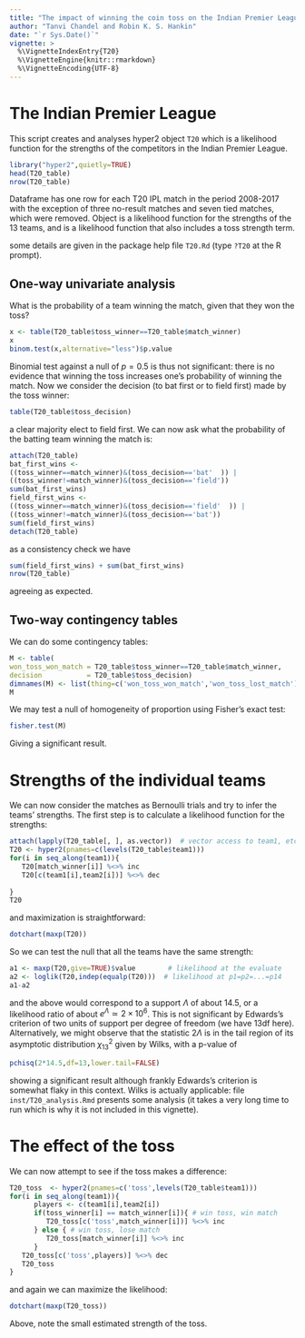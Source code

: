 ```yaml
---
title: "The impact of winning the coin toss on the Indian Premier League"
author: "Tanvi Chandel and Robin K. S. Hankin"
date: "`r Sys.Date()`"
vignette: >
  %\VignetteIndexEntry{T20}
  %\VignetteEngine{knitr::rmarkdown}
  %\VignetteEncoding{UTF-8}
---
```


# The Indian Premier League

This script creates and analyses hyper2 object ```T20``` which is a
likelihood function for the strengths of the competitors in the Indian
Premier League.


```r
library("hyper2",quietly=TRUE)
head(T20_table)
nrow(T20_table)
```		

Dataframe \code{T20_table} has one row for each T20 IPL match in the
period 2008-2017 with the exception of three no-result matches and
seven tied matches, which were removed.  Object \code{T20} is a
likelihood function for the strengths of the 13 teams, and
\code{T20_toss} is a likelihood function that also includes a toss
strength term.

some details are given in the package help file
```T20.Rd``` (type ```?T20``` at the R prompt).

## One-way univariate analysis

What is the probability of a team winning the match, given that they
won the toss?

```r
x <- table(T20_table$toss_winner==T20_table$match_winner)
x
binom.test(x,alternative="less")$p.value
```

Binomial test against a null of $p=0.5$ is thus not significant: there
is no evidence that winning the toss increases one's probability of
winning the match.  Now we consider the decision (to bat first or to
field first) made by the toss winner:

```r
table(T20_table$toss_decision)
```

a clear majority elect to field first. We can now ask what the
probability of the batting team winning the match is:

```r
attach(T20_table)
bat_first_wins <- 
((toss_winner==match_winner)&(toss_decision=='bat'  )) | 
((toss_winner!=match_winner)&(toss_decision=='field'))
sum(bat_first_wins)
field_first_wins <- 
((toss_winner==match_winner)&(toss_decision=='field'  )) | 
((toss_winner!=match_winner)&(toss_decision=='bat'))
sum(field_first_wins)
detach(T20_table)
```

as a consistency check we have

```r
sum(field_first_wins) + sum(bat_first_wins)
nrow(T20_table)
```
agreeing as expected.

## Two-way contingency tables

We can do some contingency tables:

```r
M <- table(
won_toss_won_match = T20_table$toss_winner==T20_table$match_winner,
decision           = T20_table$toss_decision)
dimnames(M) <- list(thing=c('won_toss_won_match','won_toss_lost_match'),decision=c('bat','field'))
M
```

We may test a null of homogeneity of proportion using Fisher's exact
test:

```r
fisher.test(M)
```

Giving a significant result.


# Strengths of the individual teams

We can now consider the matches as Bernoulli trials and try to infer
the teams' strengths.  The first step is to calculate a likelihood
function for the strengths:


```r
attach(lapply(T20_table[, ], as.vector))  # vector access to team1, etc
T20 <- hyper2(pnames=c(levels(T20_table$team1)))
for(i in seq_along(team1)){
   T20[match_winner[i]] %<>% inc
   T20[c(team1[i],team2[i])] %<>% dec
      			     	  
}		       
T20
```

and maximization is straightforward:

```r
dotchart(maxp(T20))
```

So we can test the null that all the teams have the same strength:

```r
a1 <- maxp(T20,give=TRUE)$value        # likelihood at the evaluate
a2 <- loglik(T20,indep(equalp(T20)))  # likelihood at p1=p2=...=p14
a1-a2
```

and the above would correspond to a support $\Lambda$ of about 14.5,
or a likelihood ratio of about $e^\Lambda\simeq 2\times 10^6$.  This
is not significant by Edwards's criterion of two units of support per
degree of freedom (we have 13df here).  Alternatively, we might
observe that the statistic $2\Lambda$ is in the tail region of its
asymptotic distribution $\chi^2_{13}$ given by Wilks, with a p-value
of

```r
pchisq(2*14.5,df=13,lower.tail=FALSE)
```

showing a significant result although frankly Edwards's criterion is
somewhat flaky in this context.  Wilks is actually applicable: file
```inst/T20_analysis.Rmd``` presents some analysis (it takes a very
long time to run which is why it is not included in this vignette).


# The effect of the toss

We can now attempt to see if the toss makes a difference:

```r
T20_toss  <- hyper2(pnames=c('toss',levels(T20_table$team1)))
for(i in seq_along(team1)){
      players <- c(team1[i],team2[i])
      if(toss_winner[i] == match_winner[i]){ # win toss, win match
         T20_toss[c('toss',match_winner[i])] %<>% inc
      } else { # win toss, lose match
         T20_toss[match_winner[i]] %<>% inc
      }			 
   T20_toss[c('toss',players)] %<>% dec
   T20_toss
}			  
```
and again we can maximize the likelihood:

```r
dotchart(maxp(T20_toss))
```
Above, note the small estimated strength of the toss.